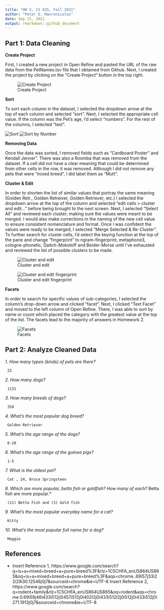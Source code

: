 ```yaml
---
title: "HW 2, CS 625, Fall 2021"
author: "Peter G. Mavronicolas"
date: Sep 15, 2021
output: rmarkdown::github_document
---
```


## Part 1: Data Cleaning

**Create Project**              

First, I created a new project in Open Refine and pasted the URL of the raw data from the PetNames.tsv file that I obtained from Github. Next, I created the project by clicking on the "Create Project" button in the top right.

![Create Project](Screen Shot 2021-09-15 at 11.53.22 AM.png)

**Sort**

To sort each column in the dataset, I selected the dropdown arrow at the top of each column and selected "sort". Next, I selected the appropriate cell value. If the column was the Pet's age, I'd select "numbers". For the rest of the columns, I selected "text".

![Sort](Screen Shot 2021-09-15 at 12.06.32 PM.png)
![Sort by Number](Screen Shot 2021-09-16 at 7.12.46 PM.png)

**Removing Data**

Once the data was sorted, I removed fields such as "Cardboard Poster" and Kendall Jenner". There was also a Roomba that was removed from the dataset. If a cell did not have a clear meaning that could be determined from other cells in the row, it was removed. Although I did not remove any pets that were "mixed breed", I did label them as "Mutt".

**Cluster & Edit**

In order to shorten the list of similar values that portray the same meaning (Golden Retr., Golden Retreiver, Golden Retriever, etc.) I selected the dropdown arrow at the top of the column and selected "edit cells > cluster and edit..." before being brought to the next screen. Next, I selected "Select All" and reviewed each cluster; making sure the values were meant to be merged. I would also make corrections in the naming of the new cell value to ensure consistent nomenclature and format. Once I was confident the values were ready to be merged, I selected "Merge Selected & Re-Cluster". To further search for cluster cells, I'd select the keying function at the top of the pane and change "fingerprint" to ngram-fingerprint, metaphone3, cologne-phonetic, Daitch-Mokotoff and Beider-Morse until I've exhausted and reviewed the list of possible clusters to be made. 

![Cluster and edit](Screen Shot 2021-09-15 at 12.06.59 PM.png)

![Cluster and edit fingerprint](Screen Shot 2021-09-15 at 12.09.41 PM.png)

**Facets**

In order to search for specific values of sub-categories, I selected the column's drop-down arrow and clicked "facet". Next, I clicked "Text Facet" and moved to the left column of Open Refine. There, I was able to sort by name or count which placed the category with the greatest value at the top of the list. The facets lead to the majority of answers in Homework 2.

![Facets](Screen Shot 2021-09-16 at 7.10.01 PM.png)

## Part 2: Analyze Cleaned Data

*1. How many types (kinds) of pets are there?* 

     23

*2. How many dogs?* 

     1131

*3. How many breeds of dogs?* 

     358

*4. What's the most popular dog breed?* 

     Golden Retriever

*5. What's the age range of the dogs?* 

     0-20

*6. What's the age range of the guinea pigs?* 

     1-5

*7. What is the oldest pet?* 

     Cat , 24, Bruce Springsteen 

*8. Which are more popular, betta fish or goldfish? How many of each?* Betta fish are more popular.* 

     (11) Betta Fish and (3) Gold fish

*9. What's the most popular everyday name for a cat?* 

     Kitty

*10. What's the most popular full name for a dog?* 

     Maggie


## References
* Insert Reference 1, https://www.google.com/search?q=is+a+mixed+breed+a+pure+breed%3F&rlz=1C5CHFA_enUS864US865&oq=is+a+mixed+breed+a+pure+breed%3F&aqs=chrome..69i57j33i22i29i30.12546j0j7&sourceid=chrome&ie=UTF-8
Insert Reference 2, https://www.google.com/search?q=rodent+family&rlz=1C5CHFA_enUS864US865&oq=rodent&aqs=chrome.0.69i59j46i433i512j0i457i512j0i402l2j0i433i512l2j0i512j0i433i512j0i271.1913j0j7&sourceid=chrome&ie=UTF-8
